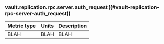 ### vault.replication.rpc.server.auth_request ((#vault-replication-rpc-server-auth_request))

Metric type | Units | Description
----------- | ----- | -----------
BLAH     | BLAH    | BLAH